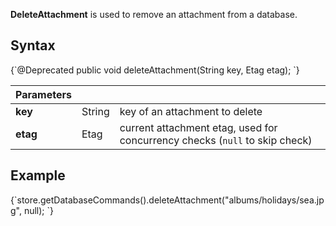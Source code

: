 
**DeleteAttachment** is used to remove an attachment from a database.

## Syntax

<TabItem value="delete_1" label="delete_1">
<CodeBlock language="java">
{`@Deprecated
public void deleteAttachment(String key, Etag etag);
`}
</CodeBlock>
</TabItem>

| Parameters | | |
| ------------- | ------------- | ----- |
| **key** | String | key of an attachment to delete |
| **etag** | Etag | current attachment etag, used for concurrency checks (`null` to skip check) |

## Example

<TabItem value="delete_2" label="delete_2">
<CodeBlock language="java">
{`store.getDatabaseCommands().deleteAttachment("albums/holidays/sea.jpg", null);
`}
</CodeBlock>
</TabItem>


